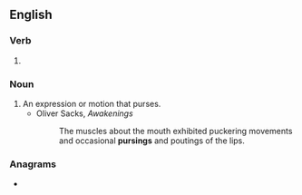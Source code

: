==English==

===Verb===
{{head|en|verb form}}

# {{present participle of|purse|lang=en|nocat=1}}

===Noun===
{{en-noun}}

# An expression or motion that purses.
#* Oliver Sacks, ''Awakenings''
#*: The muscles about the mouth exhibited puckering movements and occasional '''pursings''' and poutings of the lips.

===Anagrams===
* {{anagrams|en|a=ginprsu|Spurgin|pig runs|pig-runs|rings up}}